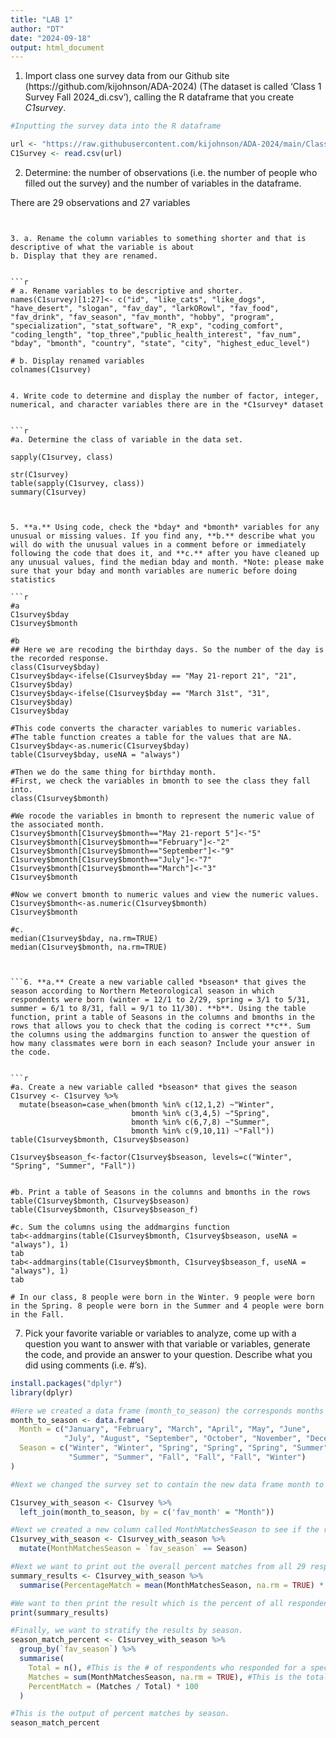 ```yaml
---
title: "LAB 1"
author: "DT"
date: "2024-09-18"
output: html_document
---
```


1. Import class one survey data from our Github site (https://github.com/kijohnson/ADA-2024) (The dataset is called 'Class 1 Survey Fall 2024_di.csv'), calling the R dataframe that you create *C1survey*.


```r
#Inputting the survey data into the R dataframe 

url <- "https://raw.githubusercontent.com/kijohnson/ADA-2024/main/Class%201%20(Getting%20started%20and%20RR%20I)/Lab/Class%201%20Survey%20Fall%202024_di.csv"
C1Survey <- read.csv(url)
```



2. Determine: the number of observations (i.e. the number of people who filled out the survey) and the number of variables in the dataframe.    

There are 29 observations and 27 variables
```


3. a. Rename the column variables to something shorter and that is descriptive of what the variable is about 
b. Display that they are renamed.


```r
# a. Rename variables to be descriptive and shorter.
names(C1survey)[1:27]<- c("id", "like_cats", "like_dogs", "have_desert", "slogan", "fav_day", "larkORowl", "fav_food", "fav_drink", "fav_season", "fav_month", "hobby", "program", "specialization", "stat_software", "R_exp", "coding_comfort", "coding_length", "top_three","public_health_interest", "fav_num", "bday", "bmonth", "country", "state", "city", "highest_educ_level")

# b. Display renamed variables 
colnames(C1survey)
```



```

4. Write code to determine and display the number of factor, integer, numerical, and character variables there are in the *C1survey* dataset


```r
#a. Determine the class of variable in the data set.

sapply(C1survey, class)

str(C1survey) 
table(sapply(C1survey, class))
summary(C1survey)
```


```


5. **a.** Using code, check the *bday* and *bmonth* variables for any unusual or missing values. If you find any, **b.** describe what you will do with the unusual values in a comment before or immediately following the code that does it, and **c.** after you have cleaned up any unusual values, find the median bday and month. *Note: please make sure that your bday and month variables are numeric before doing statistics

```r


#a 
C1survey$bday
C1survey$bmonth

#b 
## Here we are recoding the birthday days. So the number of the day is the recorded response. 
class(C1survey$bday) 
C1survey$bday<-ifelse(C1survey$bday == "May 21-report 21", "21", C1survey$bday)
C1survey$bday<-ifelse(C1survey$bday == "March 31st", "31", C1survey$bday)
C1survey$bday 

#This code converts the character variables to numeric variables. 
#The table function creates a table for the values that are NA. 
C1survey$bday<-as.numeric(C1survey$bday) 
table(C1survey$bday, useNA = "always") 

#Then we do the same thing for birthday month. 
#First, we check the variables in bmonth to see the class they fall into.
class(C1survey$bmonth)

#We rocode the variables in bmonth to represent the numeric value of the associated month. 
C1survey$bmonth[C1survey$bmonth=="May 21-report 5"]<-"5"
C1survey$bmonth[C1survey$bmonth=="February"]<-"2"
C1survey$bmonth[C1survey$bmonth=="September"]<-"9"
C1survey$bmonth[C1survey$bmonth=="July"]<-"7"
C1survey$bmonth[C1survey$bmonth=="March"]<-"3"
C1survey$bmonth 

#Now we convert bmonth to numeric values and view the numeric values.
C1survey$bmonth<-as.numeric(C1survey$bmonth)
C1survey$bmonth 

#c. 
median(C1survey$bday, na.rm=TRUE) 
median(C1survey$bmonth, na.rm=TRUE)
```


```


```6. **a.** Create a new variable called *bseason* that gives the season according to Northern Meteorological season in which respondents were born (winter = 12/1 to 2/29, spring = 3/1 to 5/31, summer = 6/1 to 8/31, fall = 9/1 to 11/30). **b**. Using the table function, print a table of Seasons in the columns and bmonths in the rows that allows you to check that the coding is correct **c**. Sum the columns using the addmargins function to answer the question of how many classmates were born in each season? Include your answer in the code. 


```r

#a. Create a new variable called *bseason* that gives the season
C1survey <- C1survey %>%
  mutate(bseason=case_when(bmonth %in% c(12,1,2) ~"Winter",
                           bmonth %in% c(3,4,5) ~"Spring",
                           bmonth %in% c(6,7,8) ~"Summer",
                           bmonth %in% c(9,10,11) ~"Fall"))
table(C1survey$bmonth, C1survey$bseason) 

C1survey$bseason_f<-factor(C1survey$bseason, levels=c("Winter", "Spring", "Summer", "Fall"))


#b. Print a table of Seasons in the columns and bmonths in the rows
table(C1survey$bmonth, C1survey$bseason)
table(C1survey$bmonth, C1survey$bseason_f)

#c. Sum the columns using the addmargins function
tab<-addmargins(table(C1survey$bmonth, C1survey$bseason, useNA = "always"), 1)
tab
tab<-addmargins(table(C1survey$bmonth, C1survey$bseason_f, useNA = "always"), 1)
tab

# In our class, 8 people were born in the Winter. 9 people were born in the Spring. 8 people were born in the Summer and 4 people were born in the Fall.

```




7. Pick your favorite variable or variables to analyze, come up with a question you want to answer with that variable or variables, generate the code, and provide an answer to your question. Describe what you did using comments (i.e. #'s).


```r
install.packages("dplyr")
library(dplyr)

#Here we created a data frame (month_to_season) the corresponds months to the season that they are in (example: January and Winter)
month_to_season <- data.frame(
  Month = c("January", "February", "March", "April", "May", "June", 
            "July", "August", "September", "October", "November", "December"),
  Season = c("Winter", "Winter", "Spring", "Spring", "Spring", "Summer",
             "Summer", "Summer", "Fall", "Fall", "Fall", "Winter")
)

#Next we changed the survey set to contain the new data frame month to season. Then we applied the data frame month to season to identify the season in which the respondents favorite month resides.

C1survey_with_season <- C1survey %>%
  left_join(month_to_season, by = c('fav_month' = "Month"))

#Next we created a new column called MonthMatchesSeason to see if the respondent's favorite season corresponds to the season in which their favorite month is.
C1survey_with_season <- C1survey_with_season %>%
  mutate(MonthMatchesSeason = `fav_season` == Season)

#Next we want to print out the overall percent matches from all 29 responses.
summary_results <- C1survey_with_season %>%
  summarise(PercentageMatch = mean(MonthMatchesSeason, na.rm = TRUE) * 100)

#We want to then print the result which is the percent of all respondent's whose favorite season matches the season of their favorite month.
print(summary_results)

#Finally, we want to stratify the results by season.
season_match_percent <- C1survey_with_season %>%
  group_by(`fav_season`) %>%
  summarise(
    Total = n(), #This is the # of respondents who responded for a specific season
    Matches = sum(MonthMatchesSeason, na.rm = TRUE), #This is the total matches within a specific season whose favorite month resides in their favorite season.
    PercentMatch = (Matches / Total) * 100
  )

#This is the output of percent matches by season.
season_match_percent
```


